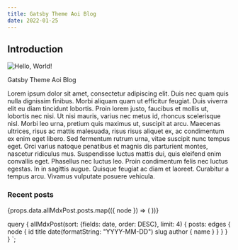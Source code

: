 ```yaml
---
title: Gatsby Theme Aoi Blog
date: 2022-01-25
---
```



## Introduction

![Hello, World!](../images/IMG_7450.jpeg)

Gatsby Theme Aoi Blog

Lorem ipsum dolor sit amet, consectetur adipiscing elit. Duis nec quam quis nulla dignissim finibus. Morbi aliquam quam ut efficitur feugiat. Duis viverra elit eu diam tincidunt lobortis. Proin lorem justo, faucibus et mollis ut, lobortis nec nisi. Ut nisi mauris, varius nec metus id, rhoncus scelerisque nisl. Morbi leo urna, pretium quis maximus ut, suscipit at arcu. Maecenas ultrices, risus ac mattis malesuada, risus risus aliquet ex, ac condimentum ex enim eget libero. Sed fermentum rutrum urna, vitae suscipit nunc tempus eget. Orci varius natoque penatibus et magnis dis parturient montes, nascetur ridiculus mus. Suspendisse luctus mattis dui, quis eleifend enim convallis eget. Phasellus nec luctus leo. Proin condimentum felis nec luctus egestas. In in sagittis augue. Quisque feugiat ac diam et laoreet. Curabitur a tempus arcu. Vivamus vulputate posuere vehicula.

### Recent posts

<List>
  {props.data.allMdxPost.posts.map(({ node }) => (
    <ListItemLink key={node.id} primaryText={node.title} secondaryText={`${node.date} post by ${node.author.name}`} to={node.slug} divider />
  ))}
</List>

  query {
    allMdxPost(sort: {fields: date, order: DESC}, limit: 4) {
      posts: edges {
        node {
          id
          title
          date(formatString: "YYYY-MM-DD")
          slug
          author {
            name
          }
        }
      }
    }
  }
`;
